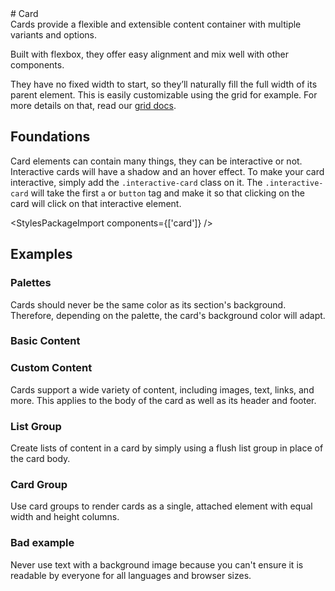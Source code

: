 
<Meta of={CardStories} />

<div className="docs-title">
  # Card

  <nav>
    <link-design of={JSON.stringify(CardStories)}></link-design>
  </nav>
</div>

<div className="lead">
  Cards provide a flexible and extensible content container with multiple variants and options.
</div>

Built with flexbox, they offer easy alignment and mix well with other components.

They have no fixed width to start, so they’ll naturally fill the full width of its parent element.
This is easily customizable using the grid for example. For more details on that, read our [grid docs](/?path=/docs/7240f2ef-216a-490e-9bd8-c0cef19f7b31--docs).

## Foundations

Card elements can contain many things, they can be interactive or not. Interactive cards will have a shadow and an hover effect. To make your card interactive, simply add the `.interactive-card` class on it.
The `.interactive-card` will take the first `a` or `button` tag and make it so that clicking on the card will click on that interactive element.

<Canvas sourceState="shown" of={CardStories.Default} />

<StylesPackageImport components={['card']} />

## Examples

### Palettes

Cards should never be the same color as its section's background. Therefore, depending on the palette, the card's background color will adapt.

<Canvas sourceState="hidden" of={CardStories.Palette} />

### Basic Content

<Canvas sourceState="shown" of={CardStories.BasicContent} />
<div className="hide-col-default">
  <Controls of={CardStories.BasicContent} />
</div>

### Custom Content

Cards support a wide variety of content, including images, text, links, and more.
This applies to the body of the card as well as its header and footer.

<Canvas of={CardStories.CustomContent} />

### List Group

Create lists of content in a card by simply using a flush list group in place of the card body.

<Canvas of={CardStories.ListGroup} />

### Card Group

Use card groups to render cards as a single, attached element with equal width and height columns.

<Canvas of={CardStories.CardGroup} />

### Bad example

<div className="banner banner-danger mb-16">
  Never use text with a background image because you can't ensure it is readable by everyone for all
  languages and browser sizes.
</div>

<Canvas of={CardStories.BackgroundImage} />
